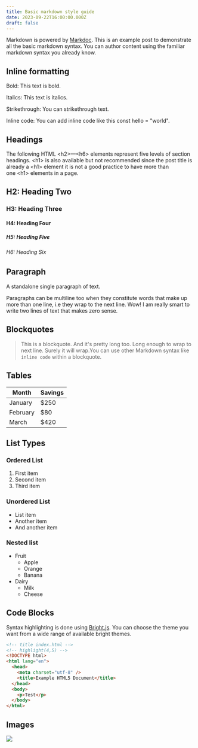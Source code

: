 ```yaml
---
title: Basic markdown style guide
date: 2023-09-22T16:00:00.000Z
draft: false
---
```


Markdown is powered by [Markdoc](https://markdoc.dev/). This is an example post to demonstrate all the basic markdown syntax. You can author content using the familiar markdown syntax you already know.

## Inline formatting

Bold: This text is bold.

Italics: This text is italics.

Strikethrough: You can strikethrough text.

Inline code: You can add inline code like this const hello = "world".

## Headings

The following HTML \<h2>—\<h6> elements represent five levels of section headings. \<h1> is also available but not recommended since the post title is already a \<h1> element it is not a good practice to have more than one \<h1> elements in a page.

## H2: Heading Two

### H3: Heading Three

#### H4: Heading Four

##### H5: Heading Five

###### H6: Heading Six

## Paragraph

A standalone single paragraph of text.

Paragraphs can be multiline too when they constitute words that make up more than one line, i.e they wrap to the next line. Wow! I am really smart to write two lines of text that makes zero sense.

## Blockquotes

> This is a blockquote. And it's pretty long too. Long enough to wrap to next line. Surely it will wrap.You can use other Markdown syntax like `inline code` within a blockquote.

## Tables

| Month    | Savings |
| -------- | ------- |
| January  | $250    |
| February | $80     |
| March    | $420    |

## List Types

### Ordered List

1. First item
2. Second item
3. Third item

### &#xA;Unordered List

- List item
- Another item
- And another item

### Nested list

- Fruit
  - Apple
  - Orange
  - Banana
- Dairy
  - Milk
  - Cheese

## Code Blocks

Syntax highlighting is done using [Bright.js](https://bright.codehike.org). You can choose the theme you want from a wide range of available bright themes.

```html
<!-- title index.html -->
<!-- highlight(4,5) -->
<!DOCTYPE html>
<html lang="en">
  <head>
    <meta charset="utf-8" />
    <title>Example HTML5 Document</title>
  </head>
  <body>
    <p>Test</p>
  </body>
</html>
```

## Images

![](/blogster.webp)
